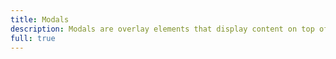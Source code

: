 ```yaml
---
title: Modals
description: Modals are overlay elements that display content on top of the main interface. They are commonly used for alerts, confirmations, and additional information without navigating away from the current page.
full: true
---
```



<div className="grid gap-5 md:grid-cols-2 xl:grid-cols-3">
  <DrawerCodePreview
    name="toc-dialog"
    responsive
    code={(await extractSourceCode("toc-dialog")).code}
    lang="tsx"
    classNameComponentContainer="p-16 pt-24"
  />
  <DrawerCodePreview
    name="delete-project"
    responsive
    code={(await extractSourceCode("delete-project")).code}
    lang="tsx"
    classNameComponentContainer="p-16 pt-24"
  />
  <DrawerCodePreview
    name="signup-modal"
    responsive
    code={(await extractSourceCode("signup-modal")).code}
    lang="tsx"
    classNameComponentContainer="p-16 pt-24"
  />
  <DrawerCodePreview
    name="signin-modal"
    responsive
    code={(await extractSourceCode("signin-modal")).code}
    lang="tsx"
    classNameComponentContainer="p-16 pt-24"
  />
</div>